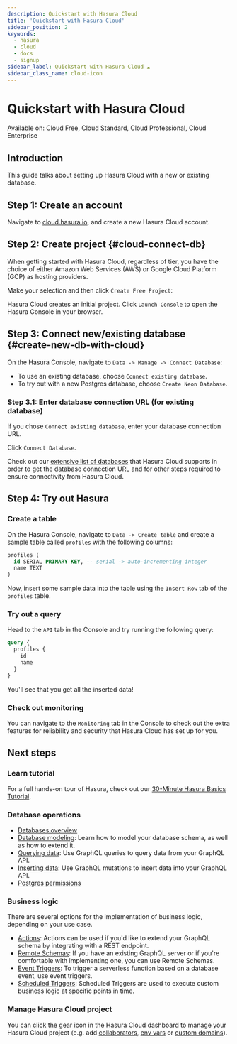 ```yaml
---
description: Quickstart with Hasura Cloud
title: 'Quickstart with Hasura Cloud'
sidebar_position: 2
keywords:
  - hasura
  - cloud
  - docs
  - signup
sidebar_label: Quickstart with Hasura Cloud ☁️
sidebar_class_name: cloud-icon
---
```



# Quickstart with Hasura Cloud

<div className="badge badge--primary heading-badge">
  Available on: Cloud Free, Cloud Standard, Cloud Professional, Cloud Enterprise
</div>

## Introduction

This guide talks about setting up Hasura Cloud with a new or existing database.

## Step 1: Create an account

Navigate to
[cloud.hasura.io](https://cloud.hasura.io/signup/?pg=docs&plcmt=body&cta=navigate-to-cloud-hasura-io&tech=default), and
create a new Hasura Cloud account.

## Step 2: Create project {#cloud-connect-db}

When getting started with Hasura Cloud, regardless of tier, you have the choice of either Amazon Web Services (AWS) or
Google Cloud Platform (GCP) as hosting providers.

<Thumbnail
  src="/img/getting-started/getting-started-cloud-aws-and-gcp-emphasis.png"
  alt="Choose either AWS or GCP"
  width="556px"
/>

Make your selection and then click `Create Free Project`:

<Thumbnail src="/img/getting-started/getting-started-cloud-create-project.png" alt="Create project" width="556px" />

Hasura Cloud creates an initial project. Click `Launch Console` to open the Hasura Console in your browser.

<Thumbnail src="/img/getting-started/create-project.png" alt="Connect new or existing database" width="556px" />

## Step 3: Connect new/existing database {#create-new-db-with-cloud}

On the Hasura Console, navigate to `Data -> Manage -> Connect Database`:

<Thumbnail src="/img/getting-started/connect-db-console.png" alt="Connect database" width="1000px" />

- To use an existing database, choose `Connect existing database`.
- To try out with a new Postgres database, choose `Create Neon Database`.

<Thumbnail src="/img/getting-started/db-setup.png" alt="DB setup" width="1000px" />

### Step 3.1: Enter database connection URL (for existing database)

If you chose `Connect existing database`, enter your database connection URL.

Click `Connect Database`.

<Thumbnail src="/img/getting-started/connect-db-cloud.png" alt="Enter URL for existing database" width="1000px" />

Check out our [extensive list of databases](/databases/overview.mdx) that Hasura Cloud supports in order to get the
database connection URL and for other steps required to ensure connectivity from Hasura Cloud.

## Step 4: Try out Hasura

### Create a table

On the Hasura Console, navigate to `Data -> Create table` and create a sample table called `profiles` with the following
columns:

```sql
profiles (
  id SERIAL PRIMARY KEY, -- serial -> auto-incrementing integer
  name TEXT
)
```

<Thumbnail src="/img/getting-started/create-profile-table.png" alt="Create a table" />

Now, insert some sample data into the table using the `Insert Row` tab of the `profiles` table.

### Try out a query

Head to the `API` tab in the Console and try running the following query:

```graphql
query {
  profiles {
    id
    name
  }
}
```

You'll see that you get all the inserted data!

<Thumbnail src="/img/getting-started/profile-query.png" alt="Try out a query" />

### Check out monitoring

You can navigate to the `Monitoring` tab in the Console to check out the extra features for reliability and security
that Hasura Cloud has set up for you.

<Thumbnail src="/img/observability/monitoring-tab-overview.png" alt="Hasura Console: Monitoring tab" />

## Next steps

### Learn tutorial

For a full hands-on tour of Hasura, check out our
[30-Minute Hasura Basics Tutorial](https://hasura.io/learn/graphql/hasura/introduction/).

### Database operations

- [Databases overview](/databases/overview.mdx)
- [Database modeling](/schema/postgres/index.mdx): Learn how to model your database schema, as well as how to extend it.
- [Querying data](/queries/postgres/index.mdx): Use GraphQL queries to query data from your GraphQL API.
- [Inserting data](/mutations/postgres/index.mdx): Use GraphQL mutations to insert data into your GraphQL API.
- [Postgres permissions](/deployment/postgres-requirements.mdx#managed-pg-permissions)

### Business logic

There are several options for the implementation of business logic, depending on your use case.

- [Actions](/actions/overview.mdx): Actions can be used if you'd like to extend your GraphQL schema by integrating with
  a REST endpoint.
- [Remote Schemas](/remote-schemas/overview.mdx): If you have an existing GraphQL server or if you're comfortable with
  implementing one, you can use Remote Schemas.
- [Event Triggers](/event-triggers/overview.mdx): To trigger a serverless function based on a database event, use event
  triggers.
- [Scheduled Triggers](/scheduled-triggers/overview.mdx): Scheduled Triggers are used to execute custom business logic
  at specific points in time.

### Manage Hasura Cloud project

You can click the gear icon in the Hasura Cloud dashboard to manage your Hasura Cloud project (e.g. add
[collaborators](/hasura-cloud/projects/collaborators.mdx), [env vars](/hasura-cloud/projects/env-vars.mdx) or
[custom domains](/hasura-cloud/projects/domains.mdx)).

<Thumbnail src="/img/getting-started/project-manage.png" alt="Project actions" width="860px" />

